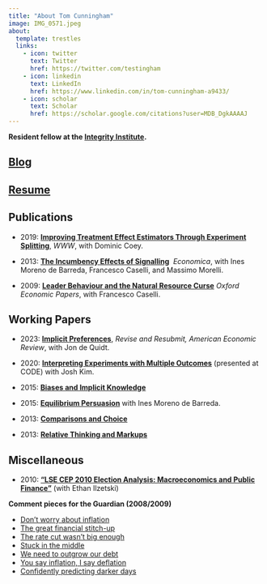 ```yaml
---
title: "About Tom Cunningham"
image: IMG_0571.jpeg
about:
  template: trestles
  links:
    - icon: twitter
      text: Twitter
      href: https://twitter.com/testingham
    - icon: linkedin
      text: LinkedIn
      href: https://www.linkedin.com/in/tom-cunningham-a9433/
    - icon: scholar
      text: Scholar
      href: https://scholar.google.com/citations?user=MDB_DgkAAAAJ
---
```


**Resident fellow at the [Integrity Institute](https://integrityinstitute.org).**

##       [Blog](./index.html)

##       [Resume](./2023-03-13-resume-tom-cunningham.pdf)

##       Publications

- 2019: **[Improving Treatment Effect Estimators Through Experiment Splitting](https://research.fb.com/wp-content/uploads/2019/02/Improving-Treatment-Effect-Estimators-Through-Experiment-Splitting.pdf)**, *WWW*, with Dominic Coey.

- 2013: **[The Incumbency Effects of Signalling](https://onlinelibrary.wiley.com/doi/abs/10.1111/ecca.12060)**  *Economica*, with Ines Moreno de Barreda, Francesco Caselli, and Massimo Morelli.

- 2009: **[Leader Behaviour and the Natural Resource Curse](https://academic.oup.com/oep/article-abstract/61/4/628/2362031)** *Oxford Economic Papers*, with Francesco Caselli.


##       Working Papers

- 2023: **[Implicit Preferences](https://scholar.google.com/citations?view_op=view_citation&hl=en&user=MDB_DgkAAAAJ&citation_for_view=MDB_DgkAAAAJ:mNrWkgRL2YcC)**, *Revise and Resubmit, American Economic Review*, with Jon de Quidt.

- 2020: **[Interpreting Experiments with Multiple Outcomes](https://joshkim.org/files/InterpretingExperiments.pdf)** (presented at CODE) with Josh Kim.

- 2015: **[Biases and Implicit Knowledge](https://scholar.google.com/citations?view_op=view_citation&hl=en&user=MDB_DgkAAAAJ&citation_for_view=MDB_DgkAAAAJ:WF5omc3nYNoC)**

- 2015: **[Equilibrium Persuasion](https://www.dropbox.com/s/75vv79wbwn4mcb7/CM-15-03-10.pdf?dl=0)** with Ines Moreno de Barreda.

- 2013: **[Comparisons and Choice](https://scholar.google.com/citations?view_op=view_citation&hl=en&user=MDB_DgkAAAAJ&citation_for_view=MDB_DgkAAAAJ:d1gkVwhDpl0C)**

- 2013: **[Relative Thinking and Markups](https://www.dropbox.com/s/gbrvbqg727v9h91/paper_markups.pdf?dl=0)**



##       Miscellaneous

- 2010: **["LSE CEP 2010 Election Analysis: Macroeconomics and Public Finance"](http://cep.lse.ac.uk/pubs/download/ea013.pdf)** (with Ethan Ilzetski) 



**Comment pieces for the Guardian (2008/2009)**

- [Don't worry about inflation](http://www.guardian.co.uk/commentisfree/2008/oct/12/inflation-economy)
- [The great financial stitch-up](http://www.guardian.co.uk/commentisfree/2008/oct/26/creditcrunch-economics)
- [The rate cut wasn't big enough](http://www.guardian.co.uk/commentisfree/2009/jan/09/interest-rates-inflation-targets)
- [Stuck in the middle](http://www.guardian.co.uk/commentisfree/2009/jan/27/asset-prices-slump)
- [We need to outgrow our debt](http://www.guardian.co.uk/commentisfree/2009/feb/18/inflation-recession)
- [You say inflation, I say deflation](http://www.guardian.co.uk/commentisfree/2009/feb/26/inflation-consumer-price-index)
- [Confidently predicting darker days](https://www.theguardian.com/commentisfree/2009/apr/08/economy-recession)

<!-- Search Monster
Phillips Curves for US, GB, & FR, 1980-2007
Growth since 1600
Old Things
LSE Friday night macro group
Confidence intervals test
Quizzes: Milan v Paris, Dutch v French still life
Decisions, Games & Logic 2007
(June 07) A theory of fallacies (presentation for DGL 2007).
(1998) Stove's Gem & the Fallacy of Equivocation -->